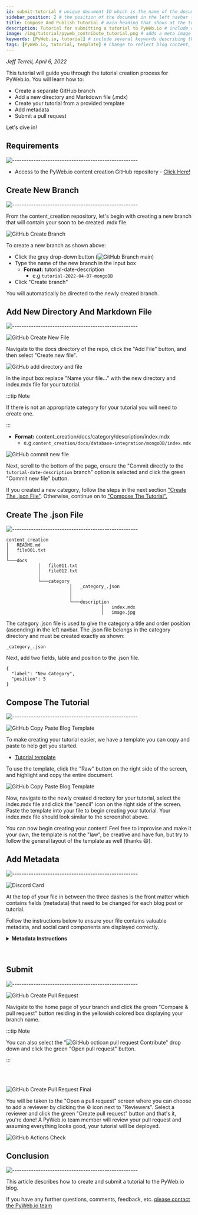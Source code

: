 ```yaml
---
id: submit-tutorial # unique document ID which is the name of the document (without the extension) relative to the root docs directory (e.g., document or tutorials/document)
sidebar_position: 2 # the position of the document in the left navbar (descending)
title: Compose And Publish Tutorial # main heading that shows at the top of the tutorial
description: Tutorial for submitting a tutorial to PyWeb.io # include a short description of the blog post. This will not be visible anywhere on the page and is for SEO purposes.
image: /img/tutorial/pyweb_contribute_tutorial.png # adds a meta image for social summary cards on Discord, Twitter, etc. Relative path must be: /img/tutorial/yourimage.jpg. Upload image to: /static/img/tutorial
keywords: [PyWeb.io, tutorial] # include several keywords describing the main topics of the blog post for SEO purposes.
tags: [PyWeb.io, tutorial, template] # Change to reflect blog content, tags will show at the bottom of the blog post
---
```


*Jeff Terrell, April 6, 2022*


This tutorial will guide you through the tutorial creation process for PyWeb.io. You will learn how to:
* Create a separate GitHub branch
* Add a new directory and Markdown file (.mdx)
* Create your tutorial from a provided template
* Add metadata
* Submit a pull request

Let's dive in!


## Requirements
![-----------------------------------------------------](https://raw.githubusercontent.com/andreasbm/readme/master/assets/lines/cloudy.png)

* Access to the PyWeb.io content creation GitHub repository - [Click Here!](https://github.com/pywebio/content_creation)



## Create New Branch
![-----------------------------------------------------](https://raw.githubusercontent.com/andreasbm/readme/master/assets/lines/cloudy.png)

From the content_creation repository, let's begin with creating a new branch that will contain your soon to be created .mdx file.

![GitHub Create Branch](./testing.png)

To create a new branch as shown above:
* Click the grey drop-down button (![GitHub Branch](./gh_octicons_branch_resize.png) main)
* Type the name of the new branch in the input box
  * **Format:** tutorial-date-description
    * e.g.`tutorial-2022-04-07-mongoDB`
* Click "Create branch"

You will automatically be directed to the newly created branch.



## Add New Directory And Markdown File
![-----------------------------------------------------](https://raw.githubusercontent.com/andreasbm/readme/master/assets/lines/cloudy.png)

![GitHub Create New File](./gh_create_new_file_tutorial.png)

Navigate to the docs directory of the repo, click the "Add File" button, and then select "Create new file".

![GitHub add directory and file](./gh_add_directory_file_tutorial.png)

In the input box replace "Name your file..." with the new directory and index.mdx file for your tutorial.

:::tip Note

If there is not an appropriate category for your tutorial you will need to create one.

:::  

* **Format:** content_creation/docs/category/description/index.mdx 
  * e.g.`content_creation/docs/database-integration/mongoDB/index.mdx`

![GitHub commit new file](./gh_commit_new_file_tutorial.png)

Next, scroll to the bottom of the page, ensure the "Commit directly to the `tutorial-date-description` branch" option is selected and click the green "Commit new file" button.

If you created a new category, follow the steps in the next section ["Create The .json File"](#create-the-json-file). Otherwise, continue on to ["Compose The Tutorial".](#compose-the-tutorial)



## Create The .json File
![-----------------------------------------------------](https://raw.githubusercontent.com/andreasbm/readme/master/assets/lines/cloudy.png)
```
content_creation
│   README.md
│   file001.txt    
│
└───docs
            │   file011.txt
            │   file012.txt
            │
            └───category
                        │   _category_.json
                        │   
                        │   
                        └───description
                                    │   index.mdx
                                    │   image.jpg
```


The category .json file is used to give the category a title and order position (ascending) in the left navbar. The .json file belongs in the category directory and must be created exactly as shown:

```_category_.json```

Next, add two fields, lable and position to the .json file.
```
{
  "label": "New Category",
  "position": 5
}
```


## Compose The Tutorial
![-----------------------------------------------------](https://raw.githubusercontent.com/andreasbm/readme/master/assets/lines/cloudy.png)

![GitHub Copy Paste Blog Template](./gh_tutorial_template.png)

To make creating your tutorial easier, we have a template you can copy and paste to help get you started. 

* [Tutorial template](https://github.com/pywebio/content_creation/tree/main/static/template/tutorial-template.mdx) 


To use the template, click the "Raw" button on the right side of the screen, and highlight and copy the entire document.

![GitHub Copy Paste Blog Template](./gh_tutorial_template_paste.png)

Now, navigate to the newly created directory for your tutorial, select the index.mdx file and click the "pencil" icon on the right side of the screen. Paste the template into your file to begin creating your tutorial. Your index.mdx file should look similar to the screenshot above.

You can now begin creating your content! Feel free to improvise and make it your own, the template is not the "law", be creative and have fun, but try to follow the general layout of the template as well (thanks :smile:). 



## Add Metadata 
![-----------------------------------------------------](https://raw.githubusercontent.com/andreasbm/readme/master/assets/lines/cloudy.png)


![Discord Card](./discord_card.JPG)

At the top of your file in between the three dashes is the front matter which contains fields (metadata) that need to be changed for each blog post or tutorial.

Follow the instructions below to ensure your file contains valuable metadata, and social card components are displayed correctly.
<details>
  <summary><b>Metadata Instructions</b></summary>
  <div style={{backgroundColor: ''}}>
    <li><b>id:</b> unique document ID which is the name of the document (without the extension) relative to the root docs directory (e.g., document or tutorials/document)</li>
    <li><b>sidebar_position:</b> the position of the document in the left navbar (descending)</li>
    <li><b>title:</b> the H1 main heading of the tutorial.</li>
    <li><b>description:</b> include a short description of the tutorial. This will not be visible anywhere on the page and is for SEO purposes.</li>
    <li><b>image:</b> adds a meta image for social summary cards on Discord, Twitter, etc. Upload image to: /static/img/tutorial. Relative path must be: /img/tutorial/yourimage.jpg.</li>
    <li><b>tags:</b> include several tags relevent to the subject matter of your tutorial to make finding similar content easier for other readers.</li>
    <li><b>keywords:</b> include several keywords describing the main topics of the tutorial for SEO purposes.</li>
  </div>  
</details>
<br></br>



## Submit
![-----------------------------------------------------](https://raw.githubusercontent.com/andreasbm/readme/master/assets/lines/cloudy.png)

![GitHub Create Pull Request](./gh_pull_request_contribute_tutorial.png)

Navigate to the home page of your branch and click the green "Compare & pull request" button residing in the yellowish colored box displaying your branch name. 

:::tip Note

You can also select the "![GitHub octicon pull request](./gh_octicons_pull_request.png) Contribute" drop down and click the green "Open pull request" button.

:::

<br></br>

![GitHub Create Pull Request Final](./gh_create_pull_request_final_tutorial.png)

You will be taken to the "Open a pull request" screen where you can choose to add a reviewer by clicking the ⚙️ icon next to "Reviewers". Select a reviewer and click the green "Create pull request" button and that's it, you're done! A PyWeb.io team member will review your pull request and assuming everything looks good, your tutorial will be deployed.

![GitHub Actions Check](./gh_actions_check.JPG)



## Conclusion
![-----------------------------------------------------](https://raw.githubusercontent.com/andreasbm/readme/master/assets/lines/cloudy.png)

This article describes how to create and submit a tutorial to the PyWeb.io blog. 

If you have any further questions, comments, feedback, etc. [please contact the PyWeb.io team](mailto:hey@pyweb.io)